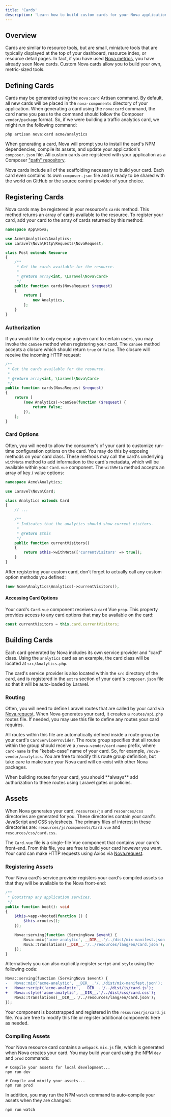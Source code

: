 ```yaml
---
title: 'Cards'
description: 'Learn how to build custom cards for your Nova application.'
---
```


## Overview

Cards are similar to resource tools, but are small, miniature tools that are typically displayed at the top of your dashboard, resource index, or resource detail pages. In fact, if you have used [Nova metrics](./../metrics/defining-metrics), you have already seen Nova cards. Custom Nova cards allow you to build your own, metric-sized tools.

## Defining Cards

Cards may be generated using the `nova:card` Artisan command. By default, all new cards will be placed in the `nova-components` directory of your application. When generating a card using the `nova:card` command, the card name you pass to the command should follow the Composer `vendor/package` format. So, if we were building a traffic analytics card, we might run the following command:

```shell
php artisan nova:card acme/analytics
```

When generating a card, Nova will prompt you to install the card's NPM dependencies, compile its assets, and update your application's `composer.json` file. All custom cards are registered with your application as a Composer ["path" repository](https://getcomposer.org/doc/05-repositories#path).

Nova cards include all of the scaffolding necessary to build your card. Each card even contains its own `composer.json` file and is ready to be shared with the world on GitHub or the source control provider of your choice.

## Registering Cards

Nova cards may be registered in your resource's `cards` method. This method returns an array of cards available to the resource. To register your card, add your card to the array of cards returned by this method:

```php app/Nova/Post.php {13-18}
namespace App\Nova;

use Acme\Analytics\Analytics;
use Laravel\Nova\Http\Requests\NovaRequest;

class Post extends Resource
{
    /**
     * Get the cards available for the resource.
     *
     * @return array<int, \Laravel\Nova\Card>
     */
    public function cards(NovaRequest $request)
    {
        return [
            new Analytics,
        ];
    }
}
```

### Authorization

If you would like to only expose a given card to certain users, you may invoke the `canSee` method when registering your card. The `canSee` method accepts a closure which should return `true` or `false`. The closure will receive the incoming HTTP request:

```php app/Nova/Post.php {9-11}
/**
 * Get the cards available for the resource.
 *
 * @return array<int, \Laravel\Nova\Card>
 */
public function cards(NovaRequest $request)
{
    return [
        (new Analytics)->canSee(function ($request) {
            return false;
        }),
    ];
}
```

### Card Options

Often, you will need to allow the consumer's of your card to customize run-time configuration options on the card. You may do this by exposing methods on your card class. These methods may call the card's underlying `withMeta` method to add information to the card's metadata, which will be available within your `Card.vue` component. The `withMeta` method accepts an array of key / value options:

```php {14-17}
namespace Acme\Analytics;

use Laravel\Nova\Card;

class Analytics extends Card
{
    // ...

    /**
     * Indicates that the analytics should show current visitors.
     *
     * @return $this
     */
    public function currentVisitors()
    {
        return $this->withMeta(['currentVisitors' => true]);
    }
}
```

After registering your custom card, don't forget to actually call any custom option methods you defined:

```php
(new Acme\Analytics\Analytics)->currentVisitors(),
```

#### Accessing Card Options

Your card's `Card.vue` component receives a `card` Vue `prop`. This property provides access to any card options that may be available on the card:

```js
const currentVisitors = this.card.currentVisitors;
```

## Building Cards

Each card generated by Nova includes its own service provider and "card" class. Using the `analytics` card as an example, the card class will be located at `src/Analytics.php`.

The card's service provider is also located within the `src` directory of the card, and is registered in the `extra` section of your card's `composer.json` file so that it will be auto-loaded by Laravel.

### Routing

Often, you will need to define Laravel routes that are called by your card via [Nova.request](./frontend#nova-requests). When Nova generates your card, it creates a `routes/api.php` routes file. If needed, you may use this file to define any routes your card requires.

All routes within this file are automatically defined inside a route group by your card's `CardServiceProvider`. The route group specifies that all routes within the group should receive a `/nova-vendor/card-name` prefix, where `card-name` is the "kebab-case" name of your card. So, for example, `/nova-vendor/analytics`. You are free to modify this route group definition, but take care to make sure your Nova card will co-exist with other Nova packages.

<Warning>
When building routes for your card, you should **always** add authorization to these routes using Laravel gates or policies.
</Warning>

## Assets

When Nova generates your card, `resources/js` and `resources/css` directories are generated for you. These directories contain your card's JavaScript and CSS stylesheets. The primary files of interest in these directories are: `resources/js/components/Card.vue` and `resources/css/card.css`.

The `Card.vue` file is a single-file Vue component that contains your card's front-end. From this file, you are free to build your card however you want. Your card can make HTTP requests using Axios via [Nova.request](./frontend#nova-requests).

### Registering Assets

Your Nova card's service provider registers your card's compiled assets so that they will be available to the Nova front-end:

```php
/**
 * Bootstrap any application services.
 */
public function boot(): void
{
    $this->app->booted(function () {
        $this->routes();
    });

    Nova::serving(function (ServingNova $event) {
        Nova::mix('acme-analytic', __DIR__.'/../dist/mix-manifest.json');
        Nova::translations(__DIR__.'/../resources/lang/en/card.json');
    });
}
```

Alternatively you can also explicitly register `script` and `style` using the following code:

```diff
Nova::serving(function (ServingNova $event) {
-   Nova::mix('acme-analytic', __DIR__.'/../dist/mix-manifest.json');
+   Nova::script('acme-analytic', __DIR__.'/../dist/js/card.js');
+   Nova::style('acme-analytic', __DIR__.'/../dist/css/card.css');
    Nova::translations(__DIR__.'/../resources/lang/en/card.json');
});
```

<Note>

Your component is bootstrapped and registered in the `resources/js/card.js` file. You are free to modify this file or register additional components here as needed.
</Note>

### Compiling Assets

Your Nova resource card contains a `webpack.mix.js` file, which is generated when Nova creates your card. You may build your card using the NPM `dev` and `prod` commands:

```shell
# Compile your assets for local development...
npm run dev

# Compile and minify your assets...
npm run prod
```

In addition, you may run the NPM `watch` command to auto-compile your assets when they are changed:

```shell
npm run watch
```
